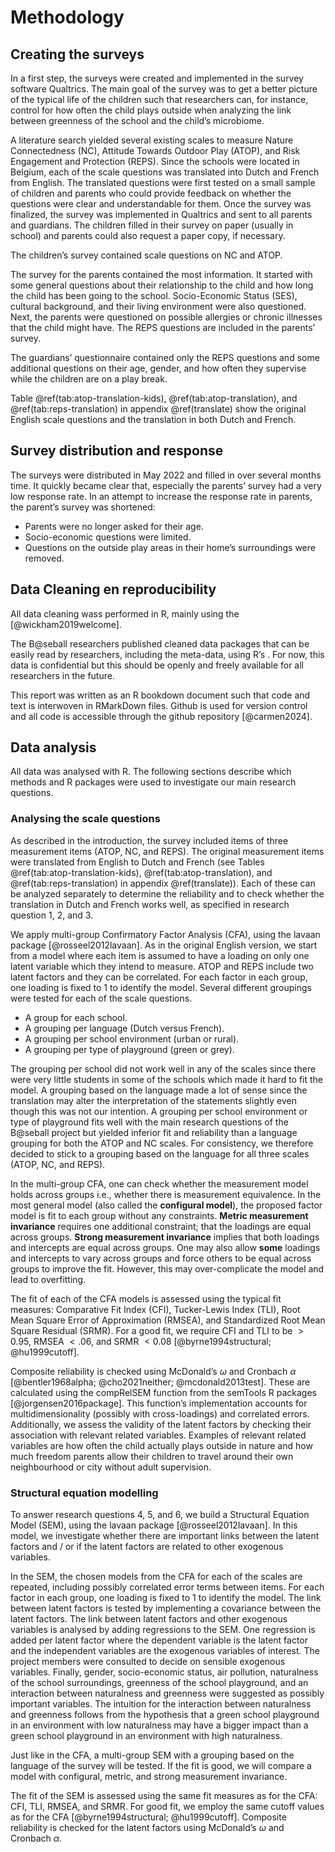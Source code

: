 # Methodology

## Creating the surveys

In a first step, the surveys were created and implemented in the survey software Qualtrics. The main goal of the survey was to get a better picture of the typical life of the children such that researchers can, for instance, control for how often the child plays outside when analyzing the link between greenness of the school and the child's microbiome. 

A literature search yielded several existing scales to measure Nature Connectedness (NC), Attitude Towards Outdoor Play (ATOP), and Risk Engagement and Protection (REPS).
Since the schools were located in Belgium, each of the scale questions was translated into Dutch and French from English.
The translated questions were first tested on a small sample of children and parents who could provide feedback on whether the questions were clear and understandable for them.
Once the survey was finalized, the survey was implemented in Qualtrics and sent to all parents and guardians.
The children filled in their survey on paper (usually in school) and parents could also request a paper copy, if necessary. 

The children's survey contained scale questions on NC and ATOP. 

The survey for the parents contained the most information.
It started with some general questions about their relationship to the child and how long the child has been going to the school.
Socio-Economic Status (SES), cultural background, and their living environment were also questioned.
Next, the parents were questioned on possible allergies or chronic illnesses that the child might have.
The REPS questions are included in the parents' survey.

The guardians' questionnaire contained only the REPS questions and some additional questions on their age, gender, and how often they supervise while the children are on a play break. 

Table \@ref(tab:atop-translation-kids), \@ref(tab:atop-translation), and \@ref(tab:reps-translation) in appendix \@ref(translate) show the original English scale questions and the translation in both Dutch and French. 

## Survey distribution and response

The surveys were distributed in May 2022 and filled in over several months time.
It quickly became clear that, especially the parents' survey had a very low response rate.
In an attempt to increase the response rate in parents, the parent's survey was shortened:

- Parents were no longer asked for their age.
- Socio-economic questions were limited.
- Questions on the outside play areas in their home's surroundings were removed.

## Data Cleaning en reproducibility

All data cleaning wass performed in R, mainly using the [\text{\underline{tidyverse package}}](https://www.tidyverse.org/packages/) [@wickham2019welcome]. 

The B@seball researchers published cleaned data packages that can be easily read by researchers, including the meta-data, using R's [\text{\underline{frictionless package}}](https://cran.r-project.org/web/packages/frictionless/vignettes/frictionless.html). For now, this data is confidential but this should be openly and freely available for all researchers in the future.

This report was written as an R bookdown document such that code and text is interwoven in RMarkDown files. Github is used for version control and all code is accessible through the github repository [@carmen2024].

## Data analysis

All data was analysed with R. The following sections describe which methods and R packages were used to investigate our main research questions.

### Analysing the scale questions

As described in the introduction, the survey included items of three measurement items (ATOP, NC, and REPS). The original measurement items were translated from English to Dutch and French (see Tables \@ref(tab:atop-translation-kids), \@ref(tab:atop-translation), and \@ref(tab:reps-translation) in appendix \@ref(translate)).
Each of these can be analyzed separately to determine the reliability and to check whether the translation in Dutch and French works well, as specified in research question 1, 2, and 3. 

We apply multi-group Confirmatory Factor Analysis (CFA), using the lavaan package [@rosseel2012lavaan]. As in the original English version, we start from a model where each item is assumed to have a loading on only one latent variable which they intend to measure. ATOP and REPS include two latent factors and they can be correlated. For each factor in each group, one loading is fixed to 1 to identify the model.
Several different groupings were tested for each of the scale questions.

- A group for each school.
- A grouping per language (Dutch versus French). 
- A grouping per school environment (urban or rural).
- A grouping per type of playground (green or grey).

The grouping per school did not work well in any of the scales since there were very little students in some of the schools which made it hard to fit the model.
A grouping based on the language made a lot of sense since the translation may alter the interpretation of the statements slightly even though this was not our intention.
A grouping per school environment or type of playground fits well with the main research questions of the B@seball project but yielded inferior fit and reliability than a language grouping for both the ATOP and NC scales.
For consistency, we therefore decided to stick to a grouping based on the language for all three scales (ATOP, NC, and REPS).

In the multi-group CFA, one can check whether the measurement model holds across groups i.e., whether there is measurement equivalence. In the most general model (also called the **configural model**), the proposed factor model is fit to each group without any constraints. **Metric measurement invariance** requires one additional constraint; that the loadings are equal across groups. **Strong measurement invariance** implies that both loadings and intercepts are equal across groups. One may also allow **some** loadings and intercepts to vary across groups and force others to be equal across groups to improve the fit. However, this may over-complicate the model and lead to overfitting.

The fit of each of the CFA models is assessed using the typical fit measures: Comparative Fit Index (CFI), Tucker-Lewis Index (TLI), Root Mean Square Error of Approximation (RMSEA), and Standardized Root Mean Square Residual (SRMR).
For a good fit, we require CFI and TLI to be $>0.95$,  RMSEA $<.06$, and SRMR $<0.08$ [@byrne1994structural; @hu1999cutoff]. 

Composite reliability is checked using McDonald's $\omega$ and Cronbach $\alpha$ [@bentler1968alpha; @cho2021neither; @mcdonald2013test]. These are calculated using the compRelSEM function from the semTools R packages [@jorgensen2016package]. This function's implementation accounts for multidimensionality (possibly with cross-loadings) and correlated errors.
Additionally, we assess the validity of the latent factors by checking their association with relevant related variables.
Examples of relevant related variables are how often the child actually plays outside in nature and how much freedom parents allow their children to travel around their own neighbourhood or city without adult supervision.


### Structural equation modelling

To answer research questions 4, 5, and 6, we build a Structural Equation Model (SEM), using the lavaan package [@rosseel2012lavaan]. In this model, we investigate whether there are important links between the latent factors and / or if the latent factors are related to other exogenous variables.

In the SEM, the chosen models from the CFA for each of the scales are repeated, including possibly correlated error terms between items. For each factor in each group, one loading is fixed to 1 to identify the model.
The link between latent factors is tested by implementing a covariance between the latent factors.
The link between latent factors and other exogenous variables is analysed by adding regressions to the SEM.
One regression is added per latent factor where the dependent variable is the latent factor and the independent variables are the exogenous variables of interest. 
The project members were consulted to decide on sensible exogenous variables. Finally, gender, socio-economic status, air pollution, naturalness of the school surroundings, greenness of the school playground, and an interaction between naturalness and greenness were suggested as possibly important variables.
The intuition for the interaction between naturalness and greenness follows from the hypothesis that a green school playground in an environment with low naturalness may have a bigger impact than a green school playground in an environment with high naturalness.

Just like in the CFA, a multi-group SEM with a grouping based on the language of the survey will be tested. If the fit is good, we will compare a model with configural, metric, and strong measurement invariance.

The fit of the SEM is assessed using the same fit measures as for the CFA: CFI, TLI, RMSEA, and SRMR.
For good fit, we employ the same cutoff values as for the CFA [@byrne1994structural; @hu1999cutoff]. 
Composite reliability is checked for the latent factors using McDonald's $\omega$ and  Cronbach $\alpha$.

\newpage


